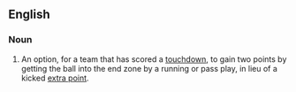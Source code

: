 ==English==

===Noun===
{{en-noun|head=[[two]]-[[point]] [[conversion]]}}

# {{label|en|American football}} An option, for a team that has scored a [[touchdown]], to gain two points by getting the ball into the end zone by a running or pass play, in lieu of a kicked [[extra point]].